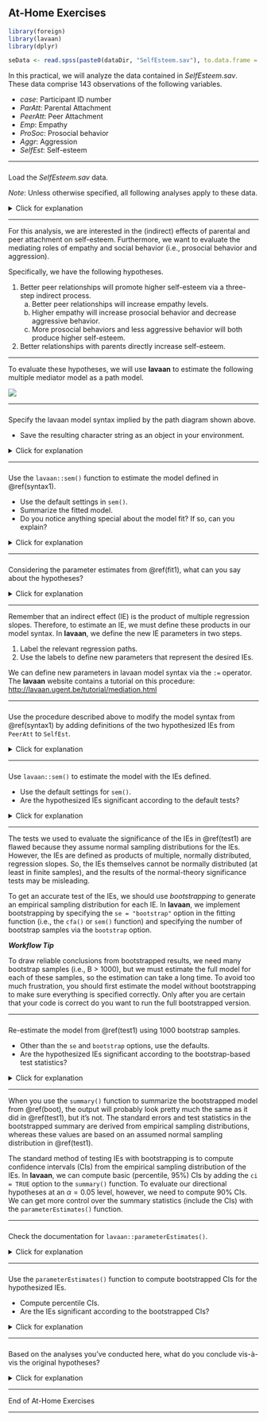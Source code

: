 ## At-Home Exercises

```{r include = FALSE}
library(foreign)
library(lavaan)
library(dplyr)

seData <- read.spss(paste0(dataDir, "SelfEsteem.sav"), to.data.frame = TRUE)
```

In this practical, we will analyze the data contained in *SelfEsteem.sav*. These
data comprise 143 observations of the following variables. 

- *case*: Participant ID number
- *ParAtt*: Parental Attachment
- *PeerAtt*: Peer Attachment
- *Emp*: Empathy
- *ProSoc*: Prosocial behavior
- *Aggr*: Aggression
- *SelfEst*: Self-esteem

---

###

Load the *SelfEsteem.sav* data.

*Note*: Unless otherwise specified, all following analyses apply to these data.

<details>
  <summary>Click for explanation</summary>

```{r, eval = FALSE}
library(foreign)
seData<- read.spss("SelfEsteem.sav", to.data.frame = TRUE)
```

</details>

---

For this analysis, we are interested in the (indirect) effects of parental and 
peer attachment on self-esteem. Furthermore, we want to evaluate the mediating 
roles of empathy and social behavior (i.e., prosocial behavior and aggression).

Specifically, we have the following hypotheses.

1. Better peer relationships will promote higher self-esteem via a three-step 
indirect process.
    a. Better peer relationships will increase empathy levels.
    a. Higher empathy will increase prosocial behavior and decrease aggressive 
    behavior.
    a. More prosocial behaviors and less aggressive behavior will both produce 
    higher self-esteem.
1. Better relationships with parents directly increase self-esteem.

---

To evaluate these hypotheses, we will use **lavaan** to estimate the following 
multiple mediator model as a path model. 

![](images/week5_home_full_model.png)

---

### {#syntax1}

Specify the lavaan model syntax implied by the path diagram shown above.

- Save the resulting character string as an object in your environment.

<details>
  <summary>Click for explanation</summary>

```{r}
mod <- '
## Equation for outcome:
SelfEst ~ ProSoc + Aggr + Emp + ParAtt + PeerAtt

## Equations for stage 2 mediators:
ProSoc ~ PeerAtt + ParAtt + Emp
Aggr ~ PeerAtt + ParAtt + Emp

## Equation for stage 1 mediator:
Emp ~ ParAtt + PeerAtt

## Covariances:
ProSoc ~~ Aggr
ParAtt ~~ PeerAtt
'
```

</details>

---

### {#fit1}

Use the `lavaan::sem()` function to estimate the model defined in \@ref(syntax1).

- Use the default settings in `sem()`.
- Summarize the fitted model.
- Do you notice anything special about the model fit? If so, can you explain?

<details>
  <summary>Click for explanation</summary>

```{r}
library(lavaan)
out <- sem(mod, data = seData)
summary(out, fit.measures = TRUE)
```

The model fits the data perfectly because the model is saturated (i.e., we have
estimated all possible paths). So, the model-implied covariance matrix exactly 
replicates the observed covariance matrix. We can tell that the model is
saturated because the degrees of freedom for the $\chi^2$ statistic are 0.

</details>

---

### 

Considering the parameter estimates from \@ref(fit1), what can you say about the 
hypotheses? 

<details>
  <summary>Click for explanation</summary>

```{r, include = FALSE}
tmp <- summary(out)$pe

parent <- tmp %>% filter(lhs == "SelfEst", op == "~", rhs == "ParAtt") 
peer   <- tmp %>% filter(lhs == "SelfEst", op == "~", rhs == "PeerAtt") 
```

Notice that all of the hypotheses stated above are explicitly directional. Hence,
when evaluating the significance of the structural paths that speak to these
hypotheses, we should use one-tailed tests. We cannot ask **lavaan** to return 
one-tailed p-values, but we have no need to do so. We can simply divide the 
two-tailed p-values in half.

The significant direct effect of `ParAtt` on `SelfEst` (
$\beta = `r parent$est %>% round(3)`$, 
$Z = `r parent$z %>% round(2)`$,
$p = `r (parent$p / 2) %>% round(3)`$
) and the lack of a significant direct effect of `PeerAtt` on `SelfEst` (
$\beta = `r peer$est %>% round(3)`$, 
$Z = `r peer$z %>% round(3)`$,
$p = `r (peer$p / 2) %>% round(3)`$
) align with our hypotheses.

The remaining patterns of individual estimates also seem to conform with the 
hypotheses (e.g., all of the individual paths comprising the indirect effects of 
`PeerAtt` on `SelfEst` are significant). We cannot make any firm conclusions 
until we actually estimate and test the indirect effects, though.

</details>

---

Remember that an indirect effect (IE) is the product of multiple regression 
slopes. Therefore, to estimate an IE, we must define these products in our 
model syntax. In **lavaan**, we define the new IE parameters in two steps. 

1. Label the relevant regression paths.
1. Use the labels to define new parameters that represent the desired IEs.

We can define new parameters in lavaan model syntax via the `:=` operator. The 
**lavaan** website contains a tutorial on this procedure: <http://lavaan.ugent.be/tutorial/mediation.html>

---

###

Use the procedure described above to modify the model syntax from \@ref(syntax1) 
by adding definitions of the two hypothesized IEs from `PeerAtt` to `SelfEst`.

<details>
  <summary>Click for explanation</summary>

You can use any labeling scheme that makes sense to you, but I recommend adopting
some kind of systematic rule. Here, I will label the individual estimates in 
terms of the short variable names used in the path diagram above. 

Notice that I only label the parameters that I will use to define the IEs. You 
are free to label any parameter that you like, but I choose the to label only 
the minimally sufficient set to avoid cluttering the code/output.

```{r}
mod <- '
## Equation for outcome:
SelfEst ~ y_m21 * ProSoc + y_m22 * Aggr + Emp + ParAtt + PeerAtt

## Equations for stage 2 mediators:
ProSoc ~ m21_x2 * PeerAtt + ParAtt + m21_m1 * Emp
Aggr ~ m22_x2 * PeerAtt + ParAtt + m22_m1 * Emp

## Equation for stage 1 mediator:
Emp ~ ParAtt + m1_x2 * PeerAtt

## Covariances:
ProSoc ~~ Aggr
ParAtt ~~ PeerAtt

## Indirect effects:
ie_pro := m1_x2 * m21_m1 * y_m21
ie_agg := m1_x2 * m22_m1 * y_m22
'
```

</details>

---

### {#test1}

Use `lavaan::sem()` to estimate the model with the IEs defined.

- Use the default settings for `sem()`.
- Are the hypothesized IEs significant according to the default tests?

<details>
  <summary>Click for explanation</summary>

```{r}
out <- sem(mod, data = seData)
summary(out)
```

```{r, include = FALSE}
tmp <- summary(out)$pe

pro <- tmp %>% filter(label == "ie_pro")
agg <- tmp %>% filter(label == "ie_agg")
```

The IE of *Peer Attachment* on *Self Esteem* through *Empathy* and *Prosocial 
Behavior* is significant (
$\beta = `r pro$est %>% round(3)`$, 
$Z = `r pro$z %>% round(2)`$,
$p = `r (pro$p / 2) %>% round(3)`$
), as is the analogous IE through *Aggressive Behavior* (
$\beta = `r agg$est %>% round(3)`$, 
$Z = `r agg$z %>% round(2)`$,
$p = `r (agg$p / 2) %>% round(3)`$
).

</details>

---

The tests we used to evaluate the significance of the IEs in \@ref(test1) are 
flawed because they assume normal sampling distributions for the IEs. However, 
the IEs are defined as products of multiple, normally distributed, regression 
slopes. So, the IEs themselves cannot be normally distributed (at least in 
finite samples), and the results of the normal-theory significance tests may be 
misleading. 

To get an accurate test of the IEs, we should use *bootstrapping* to generate an 
empirical sampling distribution for each IE. In **lavaan**, we implement 
bootstrapping by specifying the `se = "bootstrap"` option in the fitting 
function (i.e., the `cfa()` or `sem()` function) and specifying the number of 
bootstrap samples via the `bootstrap` option. 

***Workflow Tip*** 

To draw reliable conclusions from bootstrapped results, we need many 
bootstrap samples (i.e., B > 1000), but we must estimate the full model for each 
of these samples, so the estimation can take a long time. To avoid too much 
frustration, you should first estimate the model without bootstrapping to make 
sure everything is specified correctly. Only after you are certain that your 
code is correct do you want to run the full bootstrapped version.

---

### {#boot}

Re-estimate the model from \@ref(test1) using 1000 bootstrap samples.

- Other than the `se` and `bootstrap` options, use the defaults.
- Are the hypothesized IEs significant according to the bootstrap-based test
statistics?

<details>
  <summary>Click for explanation</summary>

```{r boot_estimate, cache = TRUE}
## Set a seed to get replicable bootstrap samples:
set.seed(235711)

## Estimate the model with bootstrapping:
out_boot <- sem(mod, data = seData, se = "bootstrap", bootstrap = 1000)

## Summarize the model:
summary(out_boot)
```

```{r, include = FALSE}
tmp <- summary(out_boot)$pe

pro <- tmp %>% filter(label == "ie_pro")
agg <- tmp %>% filter(label == "ie_agg")
```

As with the normal-theory tests, both of the hypothesized IEs of *Peer Attachment* 
on *Self Esteem* are significant (*Prosocial Behavior*:
$\beta = `r pro$est %>% round(3)`$, 
$Z = `r pro$z %>% round(2)`$,
$p = `r (pro$p / 2) %>% round(3)`$
; *Aggressive Behavior*: 
$\beta = `r agg$est %>% round(3)`$, 
$Z = `r agg$z %>% round(2)`$,
$p = `r (agg$p / 2) %>% round(3)`$
).

</details>

---

When you use the `summary()` function to summarize the bootstrapped model from 
\@ref(boot), the output will probably look pretty much the same as it did in 
\@ref(test1), but it's not. The standard errors and test statistics in the 
bootstrapped summary are derived from empirical sampling distributions, whereas 
these values are based on an assumed normal sampling distribution in \@ref(test1).

The standard method of testing IEs with bootstrapping is to compute confidence 
intervals (CIs) from the empirical sampling distribution of the IEs. In **lavaan**, 
we can compute basic (percentile, 95%) CIs by adding the `ci = TRUE` option to 
the `summary()` function. To evaluate our directional hypotheses at an 
$\alpha = 0.05$ level, however, we need to compute 90% CIs. We can get more 
control over the summary statistics (include the CIs) with the 
`parameterEstimates()` function. 

---

###

Check the documentation for `lavaan::parameterEstimates()`.

<details>
  <summary>Click for explanation</summary>

```{r, eval = FALSE}
?parameterEstimates
```

</details>

---

###

Use the `parameterEstimates()` function to compute bootstrapped CIs for the 
hypothesized IEs.

- Compute percentile CIs.
- Are the IEs significant according to the bootstrapped CIs?

<details>
  <summary>Click for explanation</summary>

```{r}
parameterEstimates(out_boot, ci = TRUE, level = 0.9)
```

```{r, include = FALSE}
tmp <- summary(out_boot, ci = TRUE)$pe

pro <- tmp %>% filter(label == "ie_pro")
agg <- tmp %>% filter(label == "ie_agg")
```

When evaluating a directional hypothesis with a CI, we only consider one of the
interval's boundaries. 

- For a hypothesized positive effect, we check only if the lower boundary is 
greater than zero. 
- For a hypothesized negative effect, we check if the upper boundary is less 
than zero.

As with the previous tests, the IE of *Peer Attachment* on *Self Esteem* through 
*Empathy* and *Prosocial Behavior* is significant (
$\beta = `r pro$est %>% round(3)`$, 
$95\% ~ CI = [`r pro$ci.lower %>% round(3)`; \infty]$
), as is the analogous IE through *Aggressive Behavior* (
$\beta = `r agg$est %>% round(3)`$, 
$95\% ~ CI = [-\infty; `r agg$ci.upper %>% round(3)`]$
).

</details>

---

###

Based on the analyses you've conducted here, what do you conclude vis-à-vis the 
original hypotheses?

<details>
  <summary>Click for explanation</summary>

The hypothesized indirect effects between *Peer Attachment*  and *Self Esteem* 
were supported in that the IE through *Empathy* and *Prosocial Behavior* as well
as the IE through *Empathy* and *Aggressive Behavior* were both significant. The 
hypothesized direct effect of *Parent Attachment* on *Self Esteem* was also born 
out via a significant direct effect in the model.

These results may not tell the whole story, though. We have not tested for 
indirect effects between *Parent Attachment* and *Self Esteem*, and we have not 
evaluated simpler indirect effects between *Peer Attachment* and *Self Esteem*
(e.g., `PeerAtt` $\rightarrow$ `Emp` $\rightarrow$ `SelfEst`). We'll consider 
these points during the In-Class Exercises.

</details>

---

End of At-Home Exercises

---
